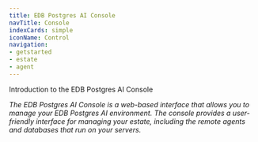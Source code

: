 ```yaml
---
title: EDB Postgres AI Console
navTitle: Console
indexCards: simple
iconName: Control
navigation:
- getstarted
- estate
- agent
---
```


Introduction to the EDB Postgres AI Console

_The EDB Postgres AI Console is a web-based interface that allows you to manage your EDB Postgres AI environment. The console provides a user-friendly interface for managing your estate, including the remote agents and databases that run on your servers._
